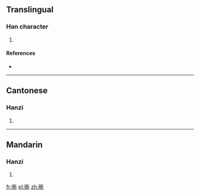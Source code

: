 ==Translingual==

===Han character===
{{Han char|rn=72|rad=日|as=07|sn=11|four=|canj=日手竹中 (AQHL)|ids=⿰[[日]][[折]]}}

# {{defn|Han|sort=日07}}

====References====
* {{Han ref|kx=0496.040|dkj=13954|dj=0862.090|hdz=21510.070|uh=6663|ud=26211}}

----

==Cantonese==

===Hanzi===
{{yue-hanzi|jyut=[[zai3]], [[zit3]]|y=jai3, jit3}}

# {{defn|lang=yue|sort=日07}}

----

==Mandarin==

===Hanzi===
{{cmn-hanzi|pin=[[zhé]] ([[zhe2]])|wg=che<sup>2</sup>}}

# {{defn|lang=cmn|sort=日07}}

[[fr:晣]]
[[pl:晣]]
[[zh:晣]]